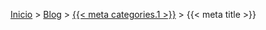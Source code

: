 <!-- _includes/navigation_breadcrumbs.qmd -->

<div class="breadcrumbs">
  [Inicio](../../../../index.qmd) >
  [Blog](../../../index.qmd) >
  [{{< meta categories.1 >}}](../../../{{< meta tags.1 >}}.qmd) >
  <span>{{< meta title >}}</span>
</div>

<!-- <div class="breadcrumbs">
  <a href="../../../../index.qmd">Inicio</a> > 
  <a href="../../../index.qmd">Blog</a> > 
  <a href="../../../quarto.qmd">Quarto</a> > 
  <span>Post Actual</span>
</div> -->
